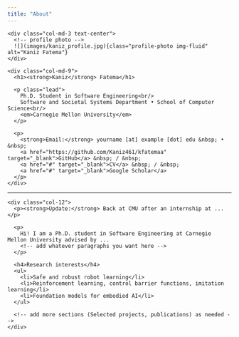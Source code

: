 ```yaml
---
title: "About"
---
```


<div class="container">
  <div class="row align-items-start mb-4">
    <div class="col-md-3 text-center">
      <!-- profile photo -->
      ![](images/kaniz_profile.jpg){class="profile-photo img-fluid" alt="Kaniz Fatema"}
    </div>

    <div class="col-md-9">
      <h1><strong>Kaniz</strong> Fatema</h1>

      <p class="lead">
        Ph.D. Student in Software Engineering<br/>
        Software and Societal Systems Department • School of Computer Science<br/>
        <em>Carnegie Mellon University</em>
      </p>

      <p>
        <strong>Email:</strong> yourname [at] example [dot] edu &nbsp; • &nbsp;
        <a href="https://github.com/Kaniz461/kfatemaa" target="_blank">GitHub</a> &nbsp; / &nbsp;
        <a href="#" target="_blank">CV</a> &nbsp; / &nbsp;
        <a href="#" target="_blank">Google Scholar</a>
      </p>
    </div>
  </div>

  <hr/>

  <div class="row">
    <div class="col-12">
      <p><strong>Update:</strong> Back at CMU after an internship at ...</p>

      <p>
        Hi! I am a Ph.D. student in Software Engineering at Carnegie Mellon University advised by ...
        <!-- add whatever paragraphs you want here -->
      </p>

      <h4>Research interests</h4>
      <ul>
        <li>Safe and robust robot learning</li>
        <li>Reinforcement learning, control barrier functions, imitation learning</li>
        <li>Foundation models for embodied AI</li>
      </ul>

      <!-- add more sections (Selected projects, publications) as needed -->
    </div>
  </div>
</div>
